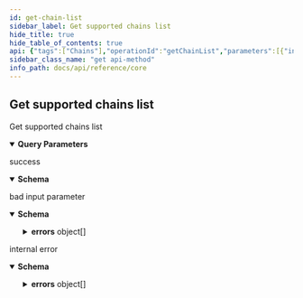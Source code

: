 ```yaml
---
id: get-chain-list
sidebar_label: Get supported chains list
hide_title: true
hide_table_of_contents: true
api: {"tags":["Chains"],"operationId":"getChainList","parameters":[{"in":"query","name":"filter[chain_type]","required":false,"schema":{"type":"array","items":{"type":"string","description":"Type of blockchain by supported wallets, APIs, etc.","enum":["evm","solana"]}}},{"in":"query","name":"include","required":false,"schema":{"type":"array","items":{"type":"string","enum":["token"]}}}],"responses":{"200":{"description":"success","content":{"application/vnd.api+json":{"schema":{"type":"object","properties":{"data":{"type":"array","items":{"allOf":[{"type":"object","required":["id","type"],"properties":{"id":{"type":"string"},"type":{"type":"string","enum":["chain"]}}},{"type":"object","required":["attributes","relationships"],"properties":{"attributes":{"type":"object","required":["name","bridge_contract","chain_type","chain_params"],"properties":{"name":{"type":"string"},"icon":{"type":"string","description":"Link to network icon","example":"https://some.storage.com/image.png"},"bridge_contract":{"type":"string","description":"Address of bridge contract in specific chain"},"chain_type":{"type":"string","description":"Type of blockchain by supported wallets, APIs, etc.","enum":["evm","solana"]},"chain_params":{"oneOf":[{"type":"object","required":["chain_id","rpc_url","native_symbol"],"properties":{"chain_id":{"type":"integer","format":"int64"},"rpc_url":{"type":"string"},"native_symbol":{"type":"string"},"explorer_url":{"type":"string"}}},{"type":"object","required":["network"],"properties":{"network":{"type":"string","enum":["testnet","mainnet"]}}}]}}},"relationships":{"type":"object","required":["tokens"],"properties":{"tokens":{"type":"object","properties":{"data":{"type":"array","items":{"type":"object","required":["id","type"],"properties":{"id":{"type":"string"},"type":{"type":"string","enum":["token"]}}}}}}}}}}]}},"included":{"type":"array","items":{"allOf":[{"type":"object","required":["id","type"],"properties":{"id":{"type":"string"},"type":{"type":"string","enum":["token"]}}},{"type":"object","required":["attributes","relationships"],"properties":{"attributes":{"type":"object","required":["name","symbol","token_type"],"properties":{"name":{"type":"string"},"icon":{"type":"string","description":"Link to icon","example":"https://some.storage.com/image.png"},"symbol":{"type":"string"},"token_type":{"type":"string","description":"Type of token","enum":["erc20","erc721"]}}},"relationships":{"type":"object","required":["chains"],"properties":{"chains":{"type":"object","properties":{"data":{"type":"array","items":{"type":"object","required":["id","type"],"properties":{"id":{"type":"string"},"type":{"type":"string","enum":["chain"]}}}}}}}}}}]}}}}}}},"400":{"description":"bad input parameter","content":{"application/vnd.api+json":{"schema":{"description":"Standard JSON:API error","type":"object","required":["errors"],"properties":{"errors":{"type":"array","description":"Non empty array of errors occurred during request processing","items":{"type":"object","required":["title","status"],"properties":{"title":{"type":"string","description":"Title is a short, human-readable summary of the problem","example":"Bad Request"},"detail":{"type":"string","description":"Detail is a human-readable explanation specific to this occurrence of the problem","example":"Request body was expected"},"status":{"type":"integer","description":"Status is the HTTP status code applicable to this problem","example":400,"enum":[400,401,403,404,409,500]}}}}}}}}},"500":{"description":"internal error","content":{"application/vnd.api+json":{"schema":{"description":"Standard JSON:API error","type":"object","required":["errors"],"properties":{"errors":{"type":"array","description":"Non empty array of errors occurred during request processing","items":{"type":"object","required":["title","status"],"properties":{"title":{"type":"string","description":"Title is a short, human-readable summary of the problem","example":"Bad Request"},"detail":{"type":"string","description":"Detail is a human-readable explanation specific to this occurrence of the problem","example":"Request body was expected"},"status":{"type":"integer","description":"Status is the HTTP status code applicable to this problem","example":400,"enum":[400,401,403,404,409,500]}}}}}}}}}},"description":"Get supported chains list","method":"get","path":"/v1/chains","servers":[{"url":"https://api.demo.tokend.io","description":"TokenD Developer Environment"}],"info":{"version":"1.0.0","title":"core","description":""},"postman":{"name":"Get supported chains list","description":{"type":"text/plain"},"url":{"path":["v1","chains"],"host":["{{baseUrl}}"],"query":[{"disabled":false,"key":"filter[chain_type]","value":""},{"disabled":false,"key":"include","value":""}],"variable":[]},"header":[{"key":"Accept","value":"application/vnd.api+json"}],"method":"GET"}}
sidebar_class_name: "get api-method"
info_path: docs/api/reference/core
---
```



## Get supported chains list



Get supported chains list

<details style={{"marginBottom":"1rem"}} data-collapsed={false} open={true}><summary style={{}}><strong>Query Parameters</strong></summary><div><ul><ParamsItem className={"paramsItem"} param={{"in":"query","name":"filter[chain_type]","required":false,"schema":{"type":"array","items":{"type":"string","description":"Type of blockchain by supported wallets, APIs, etc.","enum":["evm","solana"]}}}}></ParamsItem><ParamsItem className={"paramsItem"} param={{"in":"query","name":"include","required":false,"schema":{"type":"array","items":{"type":"string","enum":["token"]}}}}></ParamsItem></ul></div></details><div><ApiTabs><TabItem label={"200"} value={"200"}><div>

success

</div><div><MimeTabs groupId={"mime-type"}><TabItem label={"application/vnd.api+json"} value={"application/vnd.api+json"}><SchemaTabs groupId={"schema-tabs"}><TabItem label={"Schema"} value={"Schema"}><details style={{}} data-collapsed={false} open={true}><summary style={{"textAlign":"left"}}><strong>Schema</strong></summary><div style={{"textAlign":"left","marginLeft":"1rem"}}></div><ul style={{"marginLeft":"1rem"}}><SchemaItem collapsible={false} name={"data"} required={false} schemaDescription={undefined} schemaName={"object[]"} qualifierMessage={undefined} defaultValue={undefined}></SchemaItem><SchemaItem collapsible={false} name={"included"} required={false} schemaDescription={undefined} schemaName={"object[]"} qualifierMessage={undefined} defaultValue={undefined}></SchemaItem></ul></details></TabItem><TabItem label={"Example (from schema)"} value={"Example (from schema)"}><ResponseSamples responseExample={"{\n  \"data\": [\n    {\n      \"id\": \"string\",\n      \"type\": \"chain\",\n      \"attributes\": {\n        \"name\": \"string\",\n        \"icon\": \"string\",\n        \"bridge_contract\": \"string\",\n        \"chain_type\": \"evm\",\n        \"chain_params\": {\n          \"chain_id\": 0,\n          \"rpc_url\": \"string\",\n          \"native_symbol\": \"string\",\n          \"explorer_url\": \"string\"\n        }\n      },\n      \"relationships\": {\n        \"tokens\": {\n          \"data\": [\n            {\n              \"id\": \"string\",\n              \"type\": \"token\"\n            }\n          ]\n        }\n      }\n    }\n  ],\n  \"included\": [\n    {\n      \"id\": \"string\",\n      \"type\": \"token\",\n      \"attributes\": {\n        \"name\": \"string\",\n        \"icon\": \"string\",\n        \"symbol\": \"string\",\n        \"token_type\": \"erc20\"\n      },\n      \"relationships\": {\n        \"chains\": {\n          \"data\": [\n            {\n              \"id\": \"string\",\n              \"type\": \"chain\"\n            }\n          ]\n        }\n      }\n    }\n  ]\n}"} language={"json"}></ResponseSamples></TabItem></SchemaTabs></TabItem></MimeTabs></div></TabItem><TabItem label={"400"} value={"400"}><div>

bad input parameter

</div><div><MimeTabs groupId={"mime-type"}><TabItem label={"application/vnd.api+json"} value={"application/vnd.api+json"}><SchemaTabs groupId={"schema-tabs"}><TabItem label={"Schema"} value={"Schema"}><details style={{}} data-collapsed={false} open={true}><summary style={{"textAlign":"left"}}><strong>Schema</strong></summary><div style={{"textAlign":"left","marginLeft":"1rem"}}></div><ul style={{"marginLeft":"1rem"}}><SchemaItem collapsible={true} className={"schemaItem"}><details style={{}}><summary style={{}}><strong>errors</strong><span style={{"opacity":"0.6"}}> object[]</span></summary><div style={{"marginLeft":"1rem"}}><div style={{"marginTop":".5rem","marginBottom":".5rem"}}>

Non empty array of errors occurred during request processing

</div><SchemaItem collapsible={false} name={"title"} required={false} schemaDescription={"Title is a short, human-readable summary of the problem"} schemaName={"string"} qualifierMessage={undefined} defaultValue={undefined}></SchemaItem><SchemaItem collapsible={false} name={"detail"} required={false} schemaDescription={"Detail is a human-readable explanation specific to this occurrence of the problem"} schemaName={"string"} qualifierMessage={undefined} defaultValue={undefined}></SchemaItem><SchemaItem collapsible={false} name={"status"} required={false} schemaDescription={"Status is the HTTP status code applicable to this problem"} schemaName={"integer"} qualifierMessage={"**Possible values:** [`400`, `401`, `403`, `404`, `409`, `500`]"} defaultValue={undefined}></SchemaItem></div></details></SchemaItem></ul></details></TabItem><TabItem label={"Example (from schema)"} value={"Example (from schema)"}><ResponseSamples responseExample={"{\n  \"errors\": [\n    {\n      \"title\": \"string\",\n      \"detail\": \"string\",\n      \"status\": 400\n    }\n  ]\n}"} language={"json"}></ResponseSamples></TabItem></SchemaTabs></TabItem></MimeTabs></div></TabItem><TabItem label={"500"} value={"500"}><div>

internal error

</div><div><MimeTabs groupId={"mime-type"}><TabItem label={"application/vnd.api+json"} value={"application/vnd.api+json"}><SchemaTabs groupId={"schema-tabs"}><TabItem label={"Schema"} value={"Schema"}><details style={{}} data-collapsed={false} open={true}><summary style={{"textAlign":"left"}}><strong>Schema</strong></summary><div style={{"textAlign":"left","marginLeft":"1rem"}}></div><ul style={{"marginLeft":"1rem"}}><SchemaItem collapsible={true} className={"schemaItem"}><details style={{}}><summary style={{}}><strong>errors</strong><span style={{"opacity":"0.6"}}> object[]</span></summary><div style={{"marginLeft":"1rem"}}><div style={{"marginTop":".5rem","marginBottom":".5rem"}}>

Non empty array of errors occurred during request processing

</div><SchemaItem collapsible={false} name={"title"} required={false} schemaDescription={"Title is a short, human-readable summary of the problem"} schemaName={"string"} qualifierMessage={undefined} defaultValue={undefined}></SchemaItem><SchemaItem collapsible={false} name={"detail"} required={false} schemaDescription={"Detail is a human-readable explanation specific to this occurrence of the problem"} schemaName={"string"} qualifierMessage={undefined} defaultValue={undefined}></SchemaItem><SchemaItem collapsible={false} name={"status"} required={false} schemaDescription={"Status is the HTTP status code applicable to this problem"} schemaName={"integer"} qualifierMessage={"**Possible values:** [`400`, `401`, `403`, `404`, `409`, `500`]"} defaultValue={undefined}></SchemaItem></div></details></SchemaItem></ul></details></TabItem><TabItem label={"Example (from schema)"} value={"Example (from schema)"}><ResponseSamples responseExample={"{\n  \"errors\": [\n    {\n      \"title\": \"string\",\n      \"detail\": \"string\",\n      \"status\": 400\n    }\n  ]\n}"} language={"json"}></ResponseSamples></TabItem></SchemaTabs></TabItem></MimeTabs></div></TabItem></ApiTabs></div>
      
